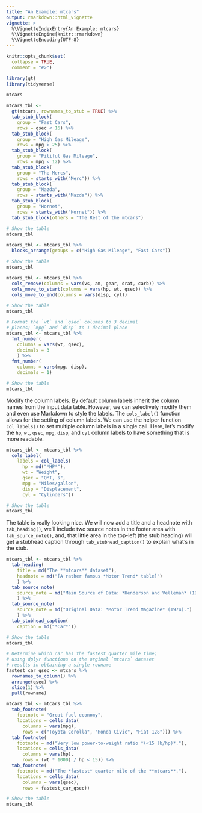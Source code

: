 ```yaml
---
title: "An Example: mtcars"
output: rmarkdown::html_vignette
vignette: >
  %\VignetteIndexEntry{An Example: mtcars}
  %\VignetteEngine{knitr::rmarkdown}
  %\VignetteEncoding{UTF-8}
---
```


```r
knitr::opts_chunk$set(
  collapse = TRUE,
  comment = "#>")

library(gt)
library(tidyverse)
```


```r
mtcars
```


```r
mtcars_tbl <-
  gt(mtcars, rownames_to_stub = TRUE) %>%
  tab_stub_block(
    group = "Fast Cars",
    rows = qsec < 16) %>%
  tab_stub_block(
    group = "High Gas Mileage",
    rows = mpg > 25) %>%
  tab_stub_block(
    group = "Pitiful Gas Mileage",
    rows = mpg < 12) %>%
  tab_stub_block(
    group = "The Mercs",
    rows = starts_with("Merc")) %>%
  tab_stub_block(
    group = "Mazda",
    rows = starts_with("Mazda")) %>%
  tab_stub_block(
    group = "Hornet",
    rows = starts_with("Hornet")) %>%
  tab_stub_block(others = "The Rest of the mtcars")

# Show the table
mtcars_tbl
```


```r
mtcars_tbl <- mtcars_tbl %>%
  blocks_arrange(groups = c("High Gas Mileage", "Fast Cars"))

# Show the table
mtcars_tbl
```


```r
mtcars_tbl <- mtcars_tbl %>%
  cols_remove(columns = vars(vs, am, gear, drat, carb)) %>%
  cols_move_to_start(columns = vars(hp, wt, qsec)) %>%
  cols_move_to_end(columns = vars(disp, cyl))

# Show the table
mtcars_tbl
```


```r
# Format the `wt` and `qsec` columns to 3 decimal
# places; `mpg` and `disp` to 1 decimal place
mtcars_tbl <- mtcars_tbl %>%
  fmt_number(
    columns = vars(wt, qsec),
    decimals = 3
    ) %>%
  fmt_number(
    columns = vars(mpg, disp),
    decimals = 1)

# Show the table
mtcars_tbl
```

Modify the column labels. By default column labels inherit the column names from the input data table. However, we can selectively modify them and even use Markdown to style the labels. The `cols_label()` function allows for the setting of column labels. We can use the helper function `col_labels()` to set multiple column labels in a single call. Here, let's modify the `hp`, `wt`, `qsec`, `mpg`, `disp`, and `cyl` column labels to have something that is more readable. 

```r
mtcars_tbl <- mtcars_tbl %>%
  cols_label(
    labels = col_labels(
      hp = md("*HP*"),
      wt = "Weight",
      qsec = "QMT, s",
      mpg = "Miles/gallon",
      disp = "Displacement",
      cyl = "Cylinders"))

# Show the table
mtcars_tbl
```

The table is really looking nice. We will now add a title and a headnote with `tab_heading()`, we'll include two source notes in the footer area with `tab_source_note()`, and, that little area in the top-left (the stub heading) will get a stubhead caption through `tab_stubhead_caption()` to explain what's in the stub.

```r

mtcars_tbl <- mtcars_tbl %>%
  tab_heading(
    title = md("The **mtcars** dataset"),
    headnote = md("[A rather famous *Motor Trend* table]")
    ) %>%
  tab_source_note(
    source_note = md("Main Source of Data: *Henderson and Velleman* (1981).")
    ) %>%
  tab_source_note(
    source_note = md("Original Data: *Motor Trend Magazine* (1974).")
    ) %>%
  tab_stubhead_caption(
    caption = md("*Car*"))

# Show the table
mtcars_tbl
```


```r

# Determine which car has the fastest quarter mile time;
# using dplyr functions on the orginal `mtcars` dataset
# results in obtaining a single rowname
fastest_car_qsec <- mtcars %>% 
  rownames_to_column() %>%
  arrange(qsec) %>%
  slice(1) %>%
  pull(rowname)

mtcars_tbl <- mtcars_tbl %>%
  tab_footnote(
    footnote = "Great fuel economy",
    locations = cells_data(
      columns = vars(mpg),
      rows = c("Toyota Corolla", "Honda Civic", "Fiat 128"))) %>%
  tab_footnote(
    footnote = md("Very low power-to-weight ratio *(<15 lb/hp)*."),
    locations = cells_data(
      columns = vars(hp),
      rows = (wt * 1000) / hp < 15)) %>%
  tab_footnote(
    footnote = md("The *fastest* quarter mile of the **mtcars**."),
    locations = cells_data(
      columns = vars(qsec),
      rows = fastest_car_qsec))

# Show the table
mtcars_tbl
```

